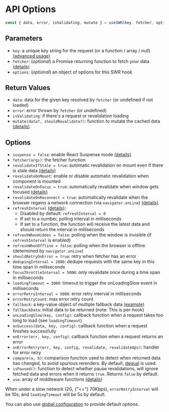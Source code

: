 
# API Options

```js
const { data, error, isValidating, mutate } = useSWR(key, fetcher, options);
```

## Parameters

-   `key`: a unique key string for the request (or a function / array / null)
    [(advanced usage)](/docs/conditional-fetching)
-   `fetcher`: (_optional_) a Promise returning function to fetch your data
    [(details)](/docs/data-fetching)
-   `options`: (_optional_) an object of options for this SWR hook

## Return Values

-   `data`: data for the given key resolved by `fetcher` (or undefined if not
    loaded)
-   `error`: error thrown by `fetcher` (or undefined)
-   `isValidating`: if there's a request or revalidation loading
-   `mutate(data?, shouldRevalidate?)`: function to mutate the cached data
    [(details)](/docs/mutation)

## Options

-   `suspense = false`: enable React Suspense mode [(details)](/docs/suspense)
-   `fetcher(args)`: the fetcher function
-   `revalidateIfStale = true`: automatic revalidation on mount even if there is
    stale data [(details)](/docs/revalidation#disable-automatic-revalidations)
-   `revalidateOnMount`: enable or disable automatic revalidation when component
    is mounted
-   `revalidateOnFocus = true`: automatically revalidate when window gets focused
    [(details)](/docs/revalidation)
-   `revalidateOnReconnect = true`: automatically revalidate when the browser
    regains a network connection (via `navigator.onLine`)
    [(details)](/docs/revalidation)
-   `refreshInterval` [(details)](/docs/revalidation):
    -   Disabled by default: `refreshInterval = 0`
    -   If set to a number, polling interval in milliseconds
    -   If set to a function, the function will receive the latest data and should
        return the interval in milliseconds
-   `refreshWhenHidden = false`: polling when the window is invisible (if
    `refreshInterval` is enabled)
-   `refreshWhenOffline = false`: polling when the browser is offline (determined
    by `navigator.onLine`)
-   `shouldRetryOnError = true`: retry when fetcher has an error
-   `dedupingInterval = 2000`: dedupe requests with the same key in this time span
    in milliseconds
-   `focusThrottleInterval = 5000`: only revalidate once during a time span in
    milliseconds
-   `loadingTimeout = 3000`: timeout to trigger the onLoadingSlow event in
    milliseconds
-   `errorRetryInterval = 5000`: error retry interval in milliseconds
-   `errorRetryCount`: max error retry count
-   `fallback`: a key-value object of multiple fallback data
    [(example)](/docs/with-nextjs)
-   `fallbackData`: initial data to be returned (note: This is per-hook)
-   `onLoadingSlow(key, config)`: callback function when a request takes too long
    to load (see `loadingTimeout`)
-   `onSuccess(data, key, config)`: callback function when a request finishes
    successfully
-   `onError(err, key, config)`: callback function when a request returns an error
-   `onErrorRetry(err, key, config, revalidate, revalidateOps)`: handler for error
    retry
-   `compare(a, b)`: comparison function used to detect when returned data has
    changed, to avoid spurious rerenders. By default,
    [dequal](https://github.com/lukeed/dequal) is used.
-   `isPaused()`: function to detect whether pause revalidations, will ignore
    fetched data and errors when it returns `true`. Returns `false` by default.
-   `use`: array of middleware functions [(details)](/docs/middleware)

<Callout emoji="💡">
    When under a slow network (2G, {"<="} 70Kbps), <code>errorRetryInterval</code> will be 10s, and <code>loadingTimeout</code> will be 5s by default.
</Callout>

You can also use [global configuration](/docs/global-configuration) to provide
default options.
